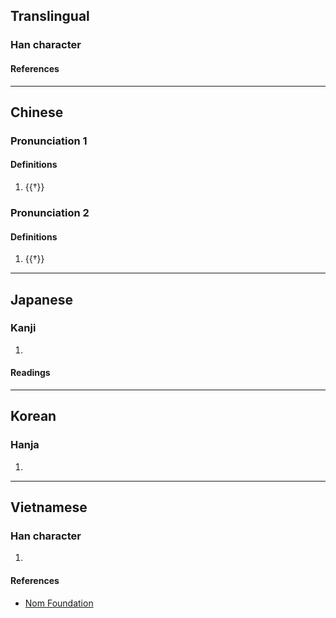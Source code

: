 {{also|斆}}
{{character info}}
==Translingual==

===Han character===
{{Han char|rn=66|rad=攴|as=16|sn=20|four=|canj=HDYE|ids=⿰學攴}}

====References====
{{Han ref|kx=0476.230|dkj=13431|dj=0831.230|hdz=21480.080|uh=6585}}

----

==Chinese==
{{zh-forms|s=𢽾|alt=斆/敩}}

===Pronunciation 1===
{{zh-pron
|m=xiào
|c=haau6
|mc=y
|oc=y
|cat=v
}}

====Definitions====
{{zh-hanzi}}

# {{†}} {{zh-alt-form|教|tr=jiào|to [[teach]]; to [[instruct]]}}

===Pronunciation 2===
{{zh-pron
|m=xué
|c=hok6
|cat=v
}}

====Definitions====
{{zh-hanzi}}

# {{†}} {{zh-alt-form|學|to [[learn]]; to [[imitate]]}}

----

==Japanese==

===Kanji===
{{ja-kanji|grade=|rs=攴16}}

# {{rfdef|ja|sort=攴16}}

====Readings====
{{ja-readings
|on=こう, ぎょう, かく, がく
|kun=おしえる
}}

----

==Korean==

===Hanja===
{{ko-hanja|효}}

# {{rfdef|ko|sort=攴16}}

----

==Vietnamese==

===Han character===
{{vi-readings|rs=攴16|reading=hiệu}}

# {{rfdef|vi|sort=攴16}}

====References====
* [http://nomfoundation.org/common/nom_details.php?codepoint=6585 Nom Foundation]
